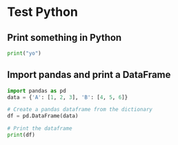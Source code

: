 # Test Python

## Print something in Python

```python
print("yo")
```


## Import pandas and print a DataFrame

```python
import pandas as pd
data = {'A': [1, 2, 3], 'B': [4, 5, 6]}

# Create a pandas dataframe from the dictionary
df = pd.DataFrame(data)

# Print the dataframe
print(df)
```
